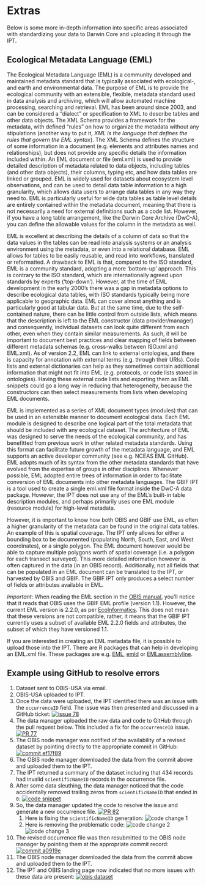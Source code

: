 # Extras
Below is some more in-depth information into specific areas associated with standardizing your data to Darwin Core and uploading it through the IPT.

## Ecological Metadata Language (EML)
The Ecological Metadata Language (EML) is a community developed and maintained metadata standard that is typically associated with ecological-, and earth and environmental data. The purpose of EML is to provide the ecological community with an extensible, flexible, metadata standard used in data analysis and archiving, which will allow automated machine processing, searching and retrieval. EML has been around since 2003, and can be considered a “dialect” or specification to XML to describe tables and other data objects. The XML Schema provides a framework for the metadata, with defined “rules” on how to organize the metadata without any stipulations (another way to put it, _XML is the language that defines the rules that govern the EML syntax_). The XML Schema defines the structure of some information in a document (e.g. elements and attributes names and relationships), but does not provide any specific details the information included within. An EML document or file (eml.xml) is used to provide detailed description of metadata related to data objects, including tables (and other data objects), their columns, typing etc, and how data tables are linked or grouped. EML is widely used for datasets about ecosystem level observations, and can be used to detail data table information to a high granularity, which allows data users to arrange data tables in any way they need to. EML is particularly useful for wide data tables as table level details are entirely contained within the metadata document, meaning that there is not necessarily a need for external definitions such as a code list. However, if you have a long table arrangement, like the Darwin Core Archive (DwC-A), you can define the allowable values for the column in the metadata as well. 

EML is excellent at describing the details of a column of data so that the data values in the tables can be read into analysis systems or an analysis environment using the metadata, or even into a relational database. EML allows for tables to be easily reusable, and read into workflows, translated or reformatted. A drawback to EML is that, compared to the ISO standard, EML is a community standard, adopting a more ‘bottom-up’ approach. This is contrary to the ISO standard, which are internationally agreed upon standards by experts (‘top-down’). However, at the time of EML development in the early 2000’s there was a gap in metadata options to describe ecological data tables, with ISO standards typically being more applicable to geographic data. EML can cover almost anything and is particularly good at tabular data. But at the same time, due to the self-contained nature, there can be little control from outside lists, which means that the description is left to the EML constructor (data provider/manager) and consequently, individual datasets can look quite different from each other, even when they contain similar measurements. As such, it will be important to document best practices and clear mapping of fields between different metadata schemas (e.g. cross-walks between ISO.xml and EML.xml). As of version 2.2, EML can link to external ontologies, and there is capacity for annotation with external terms (e.g. through their URIs). Code lists and external dictionaries can help as they sometimes contain additional information that might not fit into EML (e.g. protocols, or code lists stored in ontologies). Having these external code lists and exporting them as EML snippets could go a long way in reducing that heterogeneity, because the constructors can then select measurements from lists when developing EML documents.

EML is implemented as a series of XML document types (modules) that can be used in an extensible manner to document ecological data. Each EML module is designed to describe one logical part of the total metadata that should be included with any ecological dataset. The architecture of EML was designed to serve the needs of the ecological community, and has benefitted from previous work in other related metadata standards. Using this format can facilitate future growth of the metadata language, and EML supports an active developer community (see e.g. NCEAS EML GitHub). EML adopts much of its syntax from the other metadata standards that have evolved from the expertise of groups in other disciplines. Whenever possible, EML adopted entire trees of information in order to facilitate conversion of EML documents into other metadata languages. The GBIF IPT is a tool used to create a single eml.xml file format inside the DwC-A data package. However, the IPT does not use any of the EML’s built-in table description modules, and perhaps primarily uses one EML module (resource module) for high-level metadata. 

However, it is important to know how both OBIS and GBIF use EML, as often a higher granularity of the metadata can be found in the original data tables. An example of this is spatial coverage. The IPT only allows for either a bounding box to be documented (populating North, South, East, and West coordinates), or a single polygon. The EML document however would be able to capture multiple polygons worth of spatial coverage (i.e. a polygon for each transect surveyed). This more detailed information however is often captured in the data (in an OBIS record). Additionally, not all fields that can be populated in an EML document can be translated to the IPT, or harvested by OBIS and GBIF. The GBIF IPT only produces a select number of fields or attributes available in EML. 

_Important_: When reading the EML section in the [OBIS manual](https://obis.org/manual/eml/), you'll notice that it reads that OBIS uses the GBIF EML profile (version 1.1). However, the current EML version is 2.2.0, as per [EcoInformatics](https://eml.ecoinformatics.org/). This does not mean that these versions are not compatible, rather, it means that the GBIF IPT currently uses a subset of available EML 2.2.0 fields and attributes, the subset of which they have versioned 1.1.

If you are interested in creating an EML metadata file, it is possible to upload those into the IPT. There are R packages that can help in developing an EML.xml file. These packages are e.g. [EML](https://github.com/ropensci/EML), [emld](https://github.com/ropensci/emld) or [EMLassemblyline](https://ediorg.github.io/EMLassemblyline/articles/overview.html).

## Example using GitHub to resolve errors
1. Dataset sent to OBIS-USA via email.
2. OBIS-USA uploaded to IPT.
3. Once the data were uploaded, the IPT identified there was an issue with the `occurrenceID` field. The issue was then
presented and discussed in a GitHub ticket:
   [![issue 78](figs/issue_78.png)](https://github.com/ioos/bio_data_guide/issues/78)
4. The data manager uploaded the raw data and code to GitHub through the pull request below. This included a fix for
the `occurrenceID` issue.
   [![PR 77](figs/PR_77.png)](https://github.com/ioos/bio_data_guide/pull/77)
5. The OBIS node manager was notified of the availability of a revised dataset by pointing directly to the appropriate
commit in GitHub:
   [![commit ef17f89](./figs/commit_ef17f89.png)](https://github.com/ioos/bio_data_guide/commit/ef17f89f23316a6227fdf58de509582bd9854a55)
6. The OBIS node manager downloaded the data from the commit above and uploaded them to the IPT.
7. The IPT returned a summary of the dataset including that 434 records had invalid `scientificNameID` records in the
occurrence file.
8. After some data sleuthing, the data manager noticed that the code accidentally removed trailing zeros from
`scientificNameID` that ended in `0`:
   [![code snippet](./figs/code_snippet.png)](https://nbviewer.org/github/ioos/bio_data_guide/blob/ef17f89f23316a6227fdf58de509582bd9854a55/datasets/AMBON_zooplankton/2017zooplanton_to_dwc%282%29_mmb.ipynb#END-of-ID-generation)
9. So, the data manager updated the code to resolve the issue and generate a new occurrence file.
   [![PR 82](./figs/PR_82.png)](https://github.com/ioos/bio_data_guide/pull/82)
   1. Here is fixing the `scientificNameID` generation: ![code change 1](./figs/code_change1.png)
   2. Here is removing the problematic code: ![code change 2](./figs/code_change2.png) ![code change 3](./figs/code_change3.png)
10. The revised occurrence file was then resubmitted to the OBIS node manager by pointing them at the appropriate commit
record:
    [![commit a0919e](./figs/commit_a0919e.png)](https://github.com/ioos/bio_data_guide/commit/a0919e5b788b0737fc4c8e2c4b874c2e287769dd)
11. The OBIS node manager downloaded the data from the commit above and uploaded them to the IPT.
12. The IPT and OBIS landing page now indicated that no more issues with these data are present:
    [![obis dataset](./figs/obis_dataset.png)](https://obis.org/dataset/bc01451e-d990-4ad1-8315-e3fb6e9cf461)